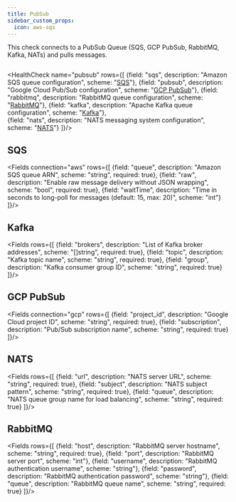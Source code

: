 ```yaml
---
title: PubSub
sidebar_custom_props:
  icon: aws-sqs
---
```


<!-- Source: modules/canary-checker/api/v1/checks.go:703#PubSubCheck -->

This check connects to a PubSub Queue (SQS, GCP PubSub, RabbitMQ, Kafka, NATs) and pulls messages.

```yaml title="pubsub-gcp.yaml" file=<rootDir>/modules/canary-checker/fixtures/external/pubsub-gcp.yaml
```
<HealthCheck name="pubsub" rows={[
  {field: "sqs", description: "Amazon SQS queue configuration", scheme: "[SQS](#sqs)"},
  {field: "pubsub", description: "Google Cloud Pub/Sub configuration", scheme: "[GCP PubSub](#gcp-pubsub)"},
  {field: "rabbitmq", description: "RabbitMQ queue configuration", scheme: "[RabbitMQ](#rabbitmq)"},
  {field: "kafka", description: "Apache Kafka queue configuration", scheme: "[Kafka](#kafka)"},  
  {field: "nats", description: "NATS messaging system configuration", scheme: "[NATS](#nats)"}
]}/>

## SQS

<Fields connection="aws" rows={[
  {field: "queue", description: "Amazon SQS queue ARN", scheme: "string", required: true},
  {field: "raw", description: "Enable raw message delivery without JSON wrapping", scheme: "bool", required: true},
  {field: "waitTime", description: "Time in seconds to long-poll for messages (default: 15, max: 20)", scheme: "int"}
]}/>


## Kafka

<Fields rows={[
  {field: "brokers", description: "List of Kafka broker addresses", scheme: "[]string", required: true},
  {field: "topic", description: "Kafka topic name", scheme: "string", required: true},
  {field: "group", description: "Kafka consumer group ID", scheme: "string", required: true}
]}/>

## GCP PubSub

<Fields connection="gcp" rows={[
  {field: "project_id", description: "Google Cloud project ID", scheme: "string", required: true},
  {field: "subscription", description: "Pub/Sub subscription name", scheme: "string", required: true}
]}/>

## NATS

<Fields rows={[
  {field: "url", description: "NATS server URL", scheme: "string", required: true},
  {field: "subject", description: "NATS subject pattern", scheme: "string", required: true},
  {field: "queue", description: "NATS queue group name for load balancing", scheme: "string", required: true}
]}/>

## RabbitMQ

<Fields rows={[
  {field: "host", description: "RabbitMQ server hostname", scheme: "string", required: true},
  {field: "port", description: "RabbitMQ server port", scheme: "int"},
  {field: "username", description: "RabbitMQ authentication username", scheme: "string"},
  {field: "password", description: "RabbitMQ authentication password", scheme: "string"},
  {field: "queue", description: "RabbitMQ queue name", scheme: "string", required: true}
]}/>
